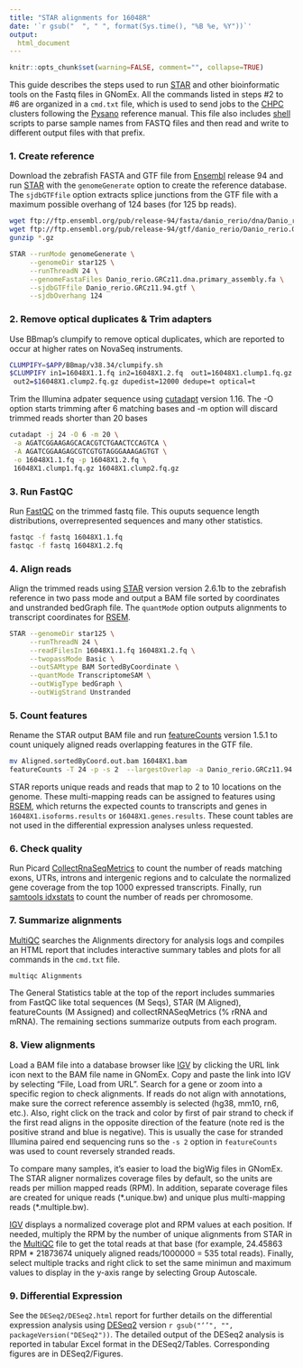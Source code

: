 ```yaml
---
title: "STAR alignments for 16048R"
date: '`r gsub("  ", " ", format(Sys.time(), "%B %e, %Y"))`'
output:
  html_document
---
```


```r
knitr::opts_chunk$set(warning=FALSE, comment="", collapse=TRUE)
```

This guide describes the steps used to run [STAR] and other bioinformatic tools
on the Fastq files in GNomEx. All the commands listed in steps #2 to #6 are
organized in a `cmd.txt` file,  which is used to send jobs to the [CHPC]
clusters following the [Pysano] reference manual.  This file also includes
[shell] scripts to parse sample names from FASTQ files and then read and write
to different output files with that prefix.

### 1. Create reference

Download the zebrafish FASTA and GTF file from [Ensembl] release 94 and
run [STAR] with the `genomeGenerate` option to create the reference database.
The `sjdbGTFfile` option extracts splice junctions from the GTF file with a
maximum possible overhang of 124 bases (for 125 bp reads).

```bash
wget ftp://ftp.ensembl.org/pub/release-94/fasta/danio_rerio/dna/Danio_rerio.GRCz11.dna.primary_assembly.fa.gz
wget ftp://ftp.ensembl.org/pub/release-94/gtf/danio_rerio/Danio_rerio.GRCz11.94.gtf.gz
gunzip *.gz

STAR --runMode genomeGenerate \
     --genomeDir star125 \
     --runThreadN 24 \
     --genomeFastaFiles Danio_rerio.GRCz11.dna.primary_assembly.fa \
     --sjdbGTFfile Danio_rerio.GRCz11.94.gtf \
     --sjdbOverhang 124
```

### 2. Remove optical duplicates & Trim adapters

Use BBmap's clumpify to remove optical duplicates, which are reported to occur at higher rates on NovaSeq instruments.

```bash
CLUMPIFY=$APP/BBmap/v38.34/clumpify.sh
$CLUMPIFY in1=16048X1.1.fq in2=16048X1.2.fq  out1=16048X1.clump1.fq.gz \
 out2=$16048X1.clump2.fq.gz dupedist=12000 dedupe=t optical=t
```

Trim the Illumina adpater sequence using [cutadapt] version 1.16.  The -O
option starts trimming after 6 matching bases and -m option will discard trimmed
reads shorter than 20 bases

```bash
cutadapt -j 24 -O 6 -m 20 \
 -a AGATCGGAAGAGCACACGTCTGAACTCCAGTCA \
 -A AGATCGGAAGAGCGTCGTGTAGGGAAAGAGTGT \
 -o 16048X1.1.fq -p 16048X1.2.fq \
 16048X1.clump1.fq.gz 16048X1.clump2.fq.gz
```

### 3. Run FastQC

Run [FastQC] on the trimmed fastq file.  This ouputs sequence length distributions,
overrepresented sequences and many other statistics.

```bash
fastqc -f fastq 16048X1.1.fq
fastqc -f fastq 16048X1.2.fq
```

### 4. Align reads

Align the trimmed reads using [STAR] version version 2.6.1b to the zebrafish
reference in two pass mode and output a BAM file sorted by
coordinates and unstranded bedGraph file.
The `quantMode` option outputs alignments to transcript coordinates for [RSEM].

```bash
STAR --genomeDir star125 \
     --runThreadN 24 \
     --readFilesIn 16048X1.1.fq 16048X1.2.fq \
     --twopassMode Basic \
     --outSAMtype BAM SortedByCoordinate \
     --quantMode TranscriptomeSAM \
     --outWigType bedGraph \
     --outWigStrand Unstranded
```

### 5. Count features

Rename the STAR output BAM file and run [featureCounts] version 1.5.1 to count uniquely
aligned reads overlapping features in the GTF file.

```bash
mv Aligned.sortedByCoord.out.bam 16048X1.bam
featureCounts -T 24 -p -s 2  --largestOverlap -a Danio_rerio.GRCz11.94.gtf 16048X1.counts 16048X1.bam
```

STAR reports unique reads and reads that map to 2 to 10 locations on the genome.  These multi-mapping
reads can be assigned to features using [RSEM], which returns the expected counts to transcripts and genes
in `16048X1.isoforms.results` or `16048X1.genes.results`.  These count tables are not used
in the differential expression analyses unless requested.


### 6. Check quality

Run Picard [CollectRnaSeqMetrics] to count the number of reads matching exons,
UTRs, introns and intergenic regions and to calculate the normalized gene
coverage from the top 1000 expressed transcripts. Finally, run [samtools idxstats] to
count the number of reads per chromosome.

### 7. Summarize alignments

[MultiQC] searches the Alignments directory for analysis logs and compiles an
HTML report that includes interactive summary tables and plots for all commands
in the `cmd.txt` file.

```r
multiqc Alignments
```

The General Statistics table at the top of the report includes summaries from
FastQC like total sequences (M Seqs), STAR (M Aligned), featureCounts (M
Assigned) and collectRNASeqMetrics (% rRNA and mRNA).   The remaining sections
summarize outputs from each program.

### 8.  View alignments

Load a BAM file into a database browser like [IGV] by clicking the URL link icon
next to the BAM file name in GNomEx.   Copy and paste the link into IGV by
selecting "File, Load from URL".   Search for a gene or zoom into a specific
region to check alignments. If reads do not align with annotations, make sure
the correct reference assembly is selected (hg38, mm10, rn6, etc.).  Also,
right click on the track and  color by first of pair strand to check if the first
read aligns in the opposite direction of the feature (note red is the positive
strand  and blue is negative).   This is usually the case for stranded Illumina
paired end sequencing runs so the `-s 2` option in `featureCounts` was used to
count reversely stranded reads.

To compare many samples, it's easier to load the bigWig files in GNomEx. The
STAR aligner normalizes coverage files by default, so the units are reads per
million mapped reads (RPM). In addition, separate coverage files are created for
unique reads (\*.unique.bw) and unique plus multi-mapping reads
(\*.multiple.bw).

[IGV] displays a normalized coverage plot and RPM values at each position.
If needed, multiply the RPM by the number of unique alignments from
STAR in the [MultiQC] file to get the total reads at that base (for example,
24.45863 RPM * 21873674 uniquely aligned reads/1000000 = 535 total reads).
Finally, select multiple tracks and right click to set the same minimun and
maximum values to display in the y-axis range by selecting Group Autoscale.

### 9. Differential Expression

See the `DESeq2/DESeq2.html` report for further details on the differential expression analysis using
[DESeq2] version `r gsub("‘’", "", packageVersion("DESeq2"))`. The detailed output of the DESeq2 analysis
is reported in tabular Excel format in the DESeq2/Tables. Corresponding figures are in DESeq2/Figures.

<br>


[DESeq2]: http://www.bioconductor.org/packages/release/bioc/html/DESeq2.html
[RSEM]: https://deweylab.github.io/RSEM/
[cutadapt]: http://cutadapt.readthedocs.io/en/stable/index.html
[STAR]: https://github.com/alexdobin/STAR
[Ensembl]: http://uswest.ensembl.org/info/data/ftp/index.html
[Pysano]: https://uofuhealth.utah.edu/huntsman/shared-resources/gba/bioinformatics/infrastructure/pysano.php
[CHPC]: https://www.chpc.utah.edu/
[shell]: http://tldp.org/LDP/abs/html/index.html
[IGV]: http://software.broadinstitute.org/software/igv/
[featureCounts]: http://bioinf.wehi.edu.au/featureCounts/
[FastQC]: http://www.bioinformatics.babraham.ac.uk/projects/fastqc/
[CollectRnaSeqMetrics]: https://broadinstitute.github.io/picard/command-line-overview.html#CollectRnaSeqMetrics
[samtools idxstats]: http://www.htslib.org/
[MultiQC]: http://multiqc.info/
